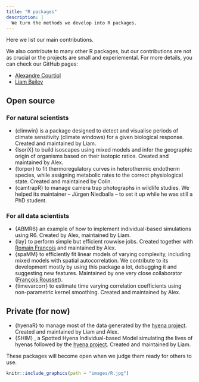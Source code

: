 ```yaml
---
title: "R packages"
description: |
  We turn the methods we develop into R packages.
---
```


<script src="js/for_toc.js"></script>

Here we list our main contributions. 

We also contribute to many other R packages, but our contributions are not as crucial or the projects are small and experiemental.
For more details, you can check our GitHub pages:

- [<i class='fa fa-github'></i> Alexandre Courtiol](https://github.com/courtiol)
- [<i class='fa fa-github'></i> Liam Bailey](https://github.com/LiamDBailey)

## Open source

### For natural scientists {#main_packages}

- {climwin} [<i class='fa fa-github'></i>](https://github.com/LiamDBailey/climwin) [<i class='fab fa-r-project'></i>](https://cran.r-project.org/web/packages/climwin/index.html) is a package designed to detect and visualise periods of climate sensitivity (climate windows) for a given biological response. Created and maintained by Liam.
- {IsoriX} [<i class='fa fa-github'></i>](https://github.com/courtiol/IsoriX) [<i class='fab fa-r-project'></i>](https://cran.r-project.org/web/packages/IsoriX/index.html) to build isoscapes using mixed models and infer the geographic origin of organisms based on their isotopic ratios. Created and maintained by Alex.
- {torpor} [<i class='fa fa-github'></i>](https://github.com/vullioud/torpor) to fit thermoregulatory curves in heterothermic endotherm species, while assigning metabolic rates to the correct physiological state. Created and maintained by Colin.
- {camtrapR} [<i class='fa fa-github'></i>](https://github.com/jniedballa/camtrapR) [<i class='fab fa-r-project'></i>](https://cran.r-project.org/web/packages/camtrapR/index.html) to manage camera trap photographs in wildlife studies. We helped its maintainer -- Jürgen Niedballa -- to set it up while he was still a PhD student.

### For all data scientists

- {ABMR6} [<i class='fa fa-github'></i>](https://github.com/LiamDBailey/ABMR6) an example of how to implement individual-based simulations using R6. Created by Alex, maintained by Liam.
- {lay} [<i class='fa fa-github'></i>](https://courtiol.github.io/lay/) [<i class='fab fa-r-project'></i>](https://cran.r-project.org/web/packages/lay/index.html) to perform simple but efficient rowwise jobs. Created together with [Romain François](https://github.com/romainfrancois) and maintained by Alex.
- {spaMM} [<i class='fa fa-gitlab'></i>](https://gitlab.mbb.univ-montp2.fr/francois/spamm-ref) [<i class='fab fa-r-project'></i>](https://cran.r-project.org/web/packages/spaMM/index.html) to efficiently fit linear models of varying complexity, including mixed models with spatial autocorrelation. We contribute to its development mostly by using this package a lot, debugging it and suggesting new features. Maintained by one very close collaborator ([François Rousset](https://kimura.univ-montp2.fr/~rousset)).
- {timevarcorr} [<i class='fa fa-github'></i>](https://courtiol.github.io/timevarcorr) [<i class='fab fa-r-project'></i>](https://cran.r-project.org/web/packages/timevarcorr/index.html) to estimate time varying correlation coefficients using non-parametric kernel smoothing. Created and maintained by Alex.


## Private (for now)

- {hyenaR} [<i class='fa fa-github'></i>](https://github.com/hyenaproject/hyenaR) to manage most of the data generated by the [hyena project](https://hyena-project.com). Created and maintained by Liam and Alex.
- {SHIM} [<i class='fa fa-github'></i>](https://github.com/hyenaproject/SHIM), a Spotted Hyena Individual-based Model simulating the lives of hyenas followed by the [hyena project](https://hyena-project.com). Created and maintained by Liam.

These packages will become open when we judge them ready for others to use.

```r
knitr::include_graphics(path = "images/R.jpg")
```
